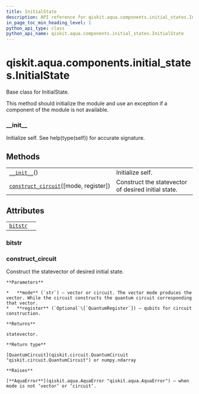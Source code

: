 ```yaml
---
title: InitialState
description: API reference for qiskit.aqua.components.initial_states.InitialState
in_page_toc_min_heading_level: 1
python_api_type: class
python_api_name: qiskit.aqua.components.initial_states.InitialState
---
```


# qiskit.aqua.components.initial\_states.InitialState

<Class id="qiskit.aqua.components.initial_states.InitialState" github="https://github.com/qiskit-community/qiskit-aqua/tree/stable/0.9/qiskit/aqua/components/initial_states/initial_state.py" signature="InitialState">
  Base class for InitialState.

  This method should initialize the module and use an exception if a component of the module is not available.

  ### \_\_init\_\_

  <Function id="qiskit.aqua.components.initial_states.InitialState.__init__" name="__init__" signature="abstract __init__()">
    Initialize self. See help(type(self)) for accurate signature.
  </Function>

  ## Methods

  |                                                                                                                                                                                        |                                                     |
  | -------------------------------------------------------------------------------------------------------------------------------------------------------------------------------------- | --------------------------------------------------- |
  | [`__init__`](#qiskit.aqua.components.initial_states.InitialState.__init__ "qiskit.aqua.components.initial_states.InitialState.__init__")()                                             | Initialize self.                                    |
  | [`construct_circuit`](#qiskit.aqua.components.initial_states.InitialState.construct_circuit "qiskit.aqua.components.initial_states.InitialState.construct_circuit")(\[mode, register]) | Construct the statevector of desired initial state. |

  ## Attributes

  |                                                                                                                                    |   |
  | ---------------------------------------------------------------------------------------------------------------------------------- | - |
  | [`bitstr`](#qiskit.aqua.components.initial_states.InitialState.bitstr "qiskit.aqua.components.initial_states.InitialState.bitstr") |   |

  ### bitstr

  <Function id="qiskit.aqua.components.initial_states.InitialState.bitstr" name="bitstr" signature="property bitstr" />

  ### construct\_circuit

  <Function id="qiskit.aqua.components.initial_states.InitialState.construct_circuit" name="construct_circuit" signature="abstract construct_circuit(mode='circuit', register=None)">
    Construct the statevector of desired initial state.

    **Parameters**

    *   **mode** (`str`) – vector or circuit. The vector mode produces the vector. While the circuit constructs the quantum circuit corresponding that vector.
    *   **register** (`Optional`\[`QuantumRegister`]) – qubits for circuit construction.

    **Returns**

    statevector.

    **Return type**

    [QuantumCircuit](qiskit.circuit.QuantumCircuit "qiskit.circuit.QuantumCircuit") or numpy.ndarray

    **Raises**

    [**AquaError**](qiskit.aqua.AquaError "qiskit.aqua.AquaError") – when mode is not ‘vector’ or ‘circuit’.
  </Function>
</Class>

